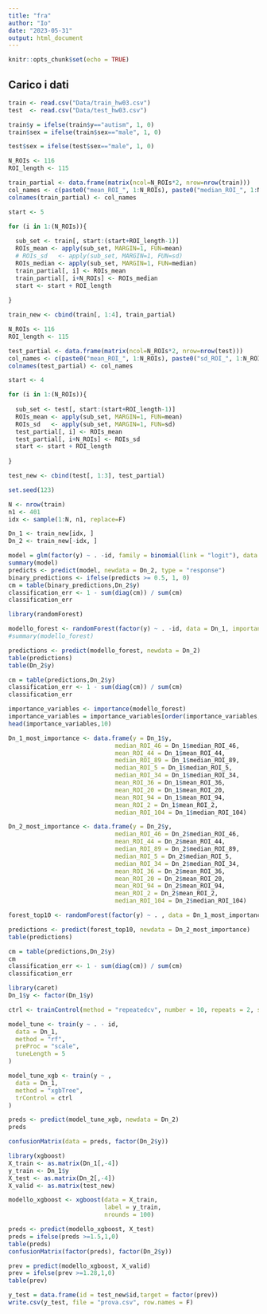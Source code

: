 ```yaml
---
title: "fra"
author: "Io"
date: "2023-05-31"
output: html_document
---
```


```r
knitr::opts_chunk$set(echo = TRUE)
```

## Carico i dati

```r

train <- read.csv("Data/train_hw03.csv")
test  <- read.csv("Data/test_hw03.csv")

train$y = ifelse(train$y=="autism", 1, 0)
train$sex = ifelse(train$sex=="male", 1, 0)

test$sex = ifelse(test$sex=="male", 1, 0)

```

```r
N_ROIs <- 116
ROI_length <- 115

train_partial <- data.frame(matrix(ncol=N_ROIs*2, nrow=nrow(train)))
col_names <- c(paste0("mean_ROI_", 1:N_ROIs), paste0("median_ROI_", 1:N_ROIs))
colnames(train_partial) <- col_names

start <- 5

for (i in 1:(N_ROIs)){
  
  sub_set <- train[, start:(start+ROI_length-1)]
  ROIs_mean <- apply(sub_set, MARGIN=1, FUN=mean)
  # ROIs_sd   <- apply(sub_set, MARGIN=1, FUN=sd)
  ROIs_median <- apply(sub_set, MARGIN=1, FUN=median)
  train_partial[, i] <- ROIs_mean
  train_partial[, i+N_ROIs] <- ROIs_median
  start <- start + ROI_length
  
}

train_new <- cbind(train[, 1:4], train_partial)
```


```r
N_ROIs <- 116
ROI_length <- 115

test_partial <- data.frame(matrix(ncol=N_ROIs*2, nrow=nrow(test)))
col_names <- c(paste0("mean_ROI_", 1:N_ROIs), paste0("sd_ROI_", 1:N_ROIs))
colnames(test_partial) <- col_names

start <- 4

for (i in 1:(N_ROIs)){
  
  sub_set <- test[, start:(start+ROI_length-1)]
  ROIs_mean <- apply(sub_set, MARGIN=1, FUN=mean)
  ROIs_sd   <- apply(sub_set, MARGIN=1, FUN=sd)
  test_partial[, i] <- ROIs_mean
  test_partial[, i+N_ROIs] <- ROIs_sd
  start <- start + ROI_length
  
}

test_new <- cbind(test[, 1:3], test_partial)
```


```r
set.seed(123)

N <- nrow(train)
n1 <- 401
idx <- sample(1:N, n1, replace=F)
```


```r
Dn_1 <- train_new[idx, ]
Dn_2 <- train_new[-idx, ]
```

```r
model = glm(factor(y) ~ . -id, family = binomial(link = "logit"), data = Dn_1)
summary(model)
predicts <- predict(model, newdata = Dn_2, type = "response")
binary_predictions <- ifelse(predicts >= 0.5, 1, 0)
cm = table(binary_predictions,Dn_2$y)
classification_err <- 1 - sum(diag(cm)) / sum(cm)
classification_err
```

```r
library(randomForest)

modello_forest <- randomForest(factor(y) ~ . -id, data = Dn_1, importance = TRUE)
#summary(modello_forest)

predictions <- predict(modello_forest, newdata = Dn_2)
table(predictions)
table(Dn_2$y)

cm = table(predictions,Dn_2$y)
classification_err <- 1 - sum(diag(cm)) / sum(cm)
classification_err
```


```r
importance_variables <- importance(modello_forest)
importance_variables = importance_variables[order(importance_variables, decreasing = TRUE),]
head(importance_variables,10)

Dn_1_most_importance <- data.frame(y = Dn_1$y,
                              median_ROI_46 = Dn_1$median_ROI_46,
                              mean_ROI_44 = Dn_1$mean_ROI_44,
                              median_ROI_89 = Dn_1$median_ROI_89,
                              median_ROI_5 = Dn_1$median_ROI_5,
                              median_ROI_34 = Dn_1$median_ROI_34,
                              mean_ROI_36 = Dn_1$mean_ROI_36,
                              mean_ROI_20 = Dn_1$mean_ROI_20,
                              mean_ROI_94 = Dn_1$mean_ROI_94,
                              mean_ROI_2 = Dn_1$mean_ROI_2,
                              median_ROI_104 = Dn_1$median_ROI_104)

Dn_2_most_importance <- data.frame(y = Dn_2$y,
                              median_ROI_46 = Dn_2$median_ROI_46,
                              mean_ROI_44 = Dn_2$mean_ROI_44,
                              median_ROI_89 = Dn_2$median_ROI_89,
                              median_ROI_5 = Dn_2$median_ROI_5,
                              median_ROI_34 = Dn_2$median_ROI_34,
                              mean_ROI_36 = Dn_2$mean_ROI_36,
                              mean_ROI_20 = Dn_2$mean_ROI_20,
                              mean_ROI_94 = Dn_2$mean_ROI_94,
                              mean_ROI_2 = Dn_2$mean_ROI_2,
                              median_ROI_104 = Dn_2$median_ROI_104)
```


```r
forest_top10 <- randomForest(factor(y) ~ . , data = Dn_1_most_importance)

predictions <- predict(forest_top10, newdata = Dn_2_most_importance)
table(predictions)
```
```r
cm = table(predictions,Dn_2$y)
cm
classification_err <- 1 - sum(diag(cm)) / sum(cm)
classification_err
```
```r
library(caret)
Dn_1$y <- factor(Dn_1$y)

ctrl <- trainControl(method = "repeatedcv", number = 10, repeats = 2, search = "random")

model_tune <- train(y ~ . - id,
  data = Dn_1,
  method = "rf",
  preProc = "scale",
  tuneLength = 5
)

model_tune_xgb <- train(y ~ ,
  data = Dn_1,
  method = "xgbTree",
  trControl = ctrl
)

preds <- predict(model_tune_xgb, newdata = Dn_2)
preds

confusionMatrix(data = preds, factor(Dn_2$y))
```

```r
library(xgboost)
X_train <- as.matrix(Dn_1[,-4])
y_train <- Dn_1$y
X_test <- as.matrix(Dn_2[,-4])
X_valid <- as.matrix(test_new)

modello_xgboost <- xgboost(data = X_train, 
                           label = y_train, 
                           nrounds = 100)

preds <- predict(modello_xgboost, X_test)
preds = ifelse(preds >=1.5,1,0)
table(preds)
confusionMatrix(factor(preds), factor(Dn_2$y))

prev = predict(modello_xgboost, X_valid)
prev = ifelse(prev >=1.28,1,0)
table(prev)
```
```r

y_test = data.frame(id = test_new$id,target = factor(prev))
write.csv(y_test, file = "prova.csv", row.names = F)
```

